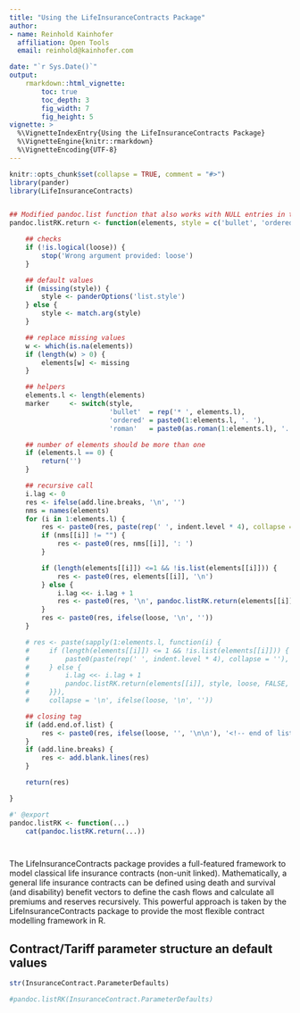 ```yaml
---
title: "Using the LifeInsuranceContracts Package"
author:
- name: Reinhold Kainhofer
  affiliation: Open Tools
  email: reinhold@kainhofer.com

date: "`r Sys.Date()`"
output:
    rmarkdown::html_vignette:
        toc: true
        toc_depth: 3
        fig_width: 7
        fig_height: 5
vignette: >
  %\VignetteIndexEntry{Using the LifeInsuranceContracts Package}
  %\VignetteEngine{knitr::rmarkdown}
  %\VignetteEncoding{UTF-8}
---
```



```r
knitr::opts_chunk$set(collapse = TRUE, comment = "#>")
library(pander)
library(LifeInsuranceContracts)


## Modified pandoc.list function that also works with NULL entries in the lists:
pandoc.listRK.return <- function(elements, style = c('bullet', 'ordered', 'roman'), loose = FALSE, add.line.breaks = TRUE, add.end.of.list = TRUE, indent.level = 0, missing = panderOptions('missing')) { #nolint

    ## checks
    if (!is.logical(loose)) {
        stop('Wrong argument provided: loose')
    }

    ## default values
    if (missing(style)) {
        style <- panderOptions('list.style')
    } else {
        style <- match.arg(style)
    }

    ## replace missing values
    w <- which(is.na(elements))
    if (length(w) > 0) {
        elements[w] <- missing
    }

    ## helpers
    elements.l <- length(elements)
    marker     <- switch(style,
                         'bullet'  = rep('* ', elements.l),
                         'ordered' = paste0(1:elements.l, '. '),
                         'roman'   = paste0(as.roman(1:elements.l), '. '))

    ## number of elements should be more than one
    if (elements.l == 0) {
        return('')
    }

    ## recursive call
    i.lag <- 0
    res <- ifelse(add.line.breaks, '\n', '')
    nms = names(elements)
    for (i in 1:elements.l) {
        res <- paste0(res, paste(rep(' ', indent.level * 4), collapse = ''), marker[i - i.lag])
        if (nms[[i]] != "") {
            res <- paste0(res, nms[[i]], ': ')
        }

        if (length(elements[[i]]) <=1 && !is.list(elements[[i]])) {
            res <- paste0(res, elements[[i]], '\n')
        } else {
            i.lag <<- i.lag + 1
            res <- paste0(res, '\n', pandoc.listRK.return(elements[[i]], style, loose, FALSE, FALSE, indent.level + 1))
        }
        res <- paste0(res, ifelse(loose, '\n', ''))
    }

    # res <- paste(sapply(1:elements.l, function(i) {
    #     if (length(elements[[i]]) <= 1 && !is.list(elements[[i]])) {
    #         paste0(paste(rep(' ', indent.level * 4), collapse = ''), marker[i - i.lag], elements[[i]])
    #     } else {
    #         i.lag <<- i.lag + 1
    #         pandoc.listRK.return(elements[[i]], style, loose, FALSE, FALSE, indent.level + 1)
    #     }}),
    #     collapse = '\n', ifelse(loose, '\n', ''))

    ## closing tag
    if (add.end.of.list) {
        res <- paste0(res, ifelse(loose, '', '\n\n'), '<!-- end of list -->\n')
    }
    if (add.line.breaks) {
        res <- add.blank.lines(res)
    }

    return(res)

}

#' @export
pandoc.listRK <- function(...)
    cat(pandoc.listRK.return(...))




```

The LifeInsuranceContracts package provides a full-featured framework to model classical life insurance contracts (non-unit linked). Mathematically, a general life insurance contracts can be defined using death and survival (and disability) benefit vectors to define the cash flows and calculate all premiums and reserves recursively. This powerful approach is taken by the LifeInsuranceContracts package to provide the most flexible contract modelling framework in R.


## Contract/Tariff parameter structure an default values
```r
str(InsuranceContract.ParameterDefaults)
```
```r

#pandoc.listRK(InsuranceContract.ParameterDefaults)
```
